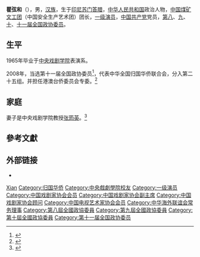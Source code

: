 '''瞿弦和'''（{{bd|1944年|9月|}}），男，[[汉族|汉族]]，生于[[印尼|印尼]][[苏门答腊|苏门答腊]]，[[中华人民共和国|中华人民共和国]]政治人物，[[中国煤矿文工团|中国煤矿文工团]]（中国安全生产艺术团）团长，[[一级演员|一级演员]]，[[中国共产党|中国共产党]]党员，[[第八届全国政协委员|第八]]、[[第九届全国政协委员|九]]、[[第十届全国政协委员|十]]、[[第十一届全国政协委员|十一届全国政协委员]]。

== 生平 ==
1965年毕业于[[中央戏剧学院|中央戏剧学院]]表演系。

2008年，当选第十一届全国政协委员<ref>{{cite news|title=第十一届全国政协委员名单|url=http://www.indaa.com.cn/zt/2009qglh/zxzs/200903/t20090303_127573.html|accessdate=2013-04-09|newspaper=新华社北京1月25日电 中国人民政治协商会议第十一届全国委员会委员名单(共2237人，2008年1月25日政协第十届全国委员会常务委员会第二十次会议通过)|date=2008年1月25日|deadurl=yes|archiveurl=https://web.archive.org/web/20130928014403/http://www.indaa.com.cn/zt/2009qglh/zxzs/200903/t20090303_127573.html|archivedate=2013年9月28日}}</ref>，代表中华全国归国华侨联合会，分入第二十五组。并担任港澳台侨委员会专委。<ref>{{cite news|title=全国政协信息-瞿弦和|url=http://www.cppcc.gov.cn/CMS/wylibary/showJcwyxtInfoWylibary.action?tabJcwyxt.guid=11W0008380&wytype=wjwy|accessdate=2013-04-11|newspaper=全国政协委员会|archive-date=2015-09-24|archive-url=https://web.archive.org/web/20150924012634/http://www.cppcc.gov.cn/CMS/wylibary/showJcwyxtInfoWylibary.action?tabJcwyxt.guid=11W0008380&wytype=wjwy|dead-url=no}}</ref>

== 家庭 ==
妻子是中央戏剧学院教授[[张筠英|张筠英]]。<ref>{{Cite web|title=瞿弦和与张筠英：岁月流逝 真情依旧|url=http://www.chnart.com/index.php?m=content&c=index&a=show&catid=774&id=53|accessdate=2020-01-10|work=中国艺术网}}</ref>

== 參考文獻 ==
{{reflist}}

== 外部链接 ==
* {{Sinaweibo|1964121691}}

{{Navboxes 
| title  = 瞿弦和在[[中华海外联谊会|中华海外联谊会]]的职务
| list1  =
{{中华海外联谊会第一届理事会}}
{{中华海外联谊会第二届理事会}}
{{中华海外联谊会第三届理事会}}
}}
{{Navboxes 
| title  = 瞿弦和在[[中国戏剧家协会|中国戏剧家协会]]的职务
| list1  =
{{中国戏剧家协会第四届理事会}}
{{中国戏剧家协会第五届理事会}}
{{中国戏剧家协会第六届理事会}}
{{中国戏剧家协会第七届理事会}}
{{中国戏剧家协会第八届理事会}}
}}
{{Navboxes 
| title  = 瞿弦和在[[中国电视艺术家协会|中国电视艺术家协会]]的职务
| list1  =
{{中国电视艺术家协会第二届理事会}}
{{中国电视艺术家协会第四届理事会}}
}}
{{Navboxes 
| title  = 瞿弦和在[[中国文学艺术界联合会|中国文学艺术界联合会]]的职务
| list1  =
{{中国文学艺术界联合会第六届全国委员会}}
{{中国文学艺术界联合会第八届全国委员会}}
}}

{{Authority control}}
{{DEFAULTSORT:Qu瞿}}
[[Category:瞿姓|Xian]]
[[Category:归国华侨|Category:归国华侨]]
[[Category:中央戲劇學院校友|Category:中央戲劇學院校友]]
[[Category:一级演员|Category:一级演员]]
[[Category:中国戏剧家协会会员|Category:中国戏剧家协会会员]]
[[Category:中国戏剧家协会副主席|Category:中国戏剧家协会副主席]]
[[Category:中国戏剧家协会顾问|Category:中国戏剧家协会顾问]]
[[Category:中国电视艺术家协会会员|Category:中国电视艺术家协会会员]]
[[Category:中华海外联谊会常务理事|Category:中华海外联谊会常务理事]]
[[Category:第八屆全國政協委員|Category:第八屆全國政協委員]]
[[Category:第九屆全國政協委員|Category:第九屆全國政協委員]]
[[Category:第十屆全國政協委員|Category:第十屆全國政協委員]]
[[Category:第十一届全国政协委员|Category:第十一届全国政协委员]]